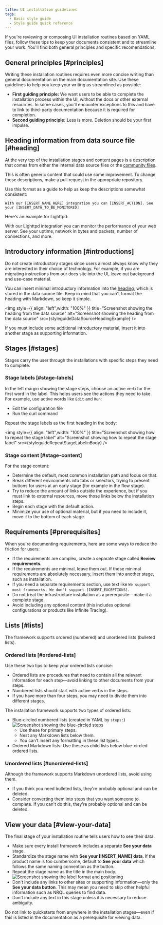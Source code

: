 ```yaml
---
title: UI installation guidelines
tags:
  - Basic style guide
  - Style guide quick reference
---
```








If you're reviewing or composing UI installation routines based on YAML files, follow these tips to keep your documents consistent and to streamline your work. You'll find both general principles and specific recomendations.

## General principles [#principles]

Writing these installation routines requires even more concise writing than general documentation on the main documentation site. Use these guidelines to help you keep your writing as streamlined as possible:

* **First guiding principle:** We want users to be able to complete the installation process within the UI, without the docs or other external resources. In some cases, you'll encounter exceptions to this and have to link to third-party documentation because it is required for completion.
* **Second guiding principle:** Less is more. Deletion should be your first impulse.



## Heading information from data source file [#heading]

At the very top of the installation stages and content pages is a description that comes from either the internal data source files or the [community files](https://github.com/newrelic/newrelic-quickstarts/tree/main/data-sources).

This is often generic content that could use some improvement. To change these descriptions, make a pull request in the appropriate repository.

Use this format as a guide to help us keep the descriptions somewhat consistent:

```
With our [INSERT_NAME_HERE] integration you can [INSERT_ACTION]. See your [INSERT_DATA_TO_BE_MONITORED]
```

Here's an example for Lighttpd:

With our Lighttpd integration you can monitor the performance of your web server. See your uptime, network in bytes and packets, number of connections, and more.

## Introductory information [#introductions]

Do not create introductory stages since users almost always know why they are interested in their choice of technology. For example, if you are migrating instructions from our docs site into the UI, leave out background and use-case material.

You can insert minimal introductory information into the [heading](#heading), which is stored in the data source file. Keep in mind that you can't format the heading with Markdown, so keep it simple.

<img
    style={{ align: "left",width: "100%" }}
    title="Screenshot showing the heading from the data source"
    alt="Screenshot showing the heading from the data source"
    src={styleguideDataSourceHeadingExample}
/>

If you must include some additional introductory material, insert it into another stage as supporting information.

## Stages [#stages]

Stages carry the user through the installations with specific steps they need to complete.

### Stage labels [#stage-labels]

In the left margin showing the stage steps, choose an active verb for the first word in the label. This helps users see the actions they need to take. For example, use active words like `Edit` and `Run`:

* Edit the configuration file
* Run the curl command

Repeat the stage labels as the first heading in the body:

<img
    style={{ align: "left",width: "100%" }}
    title="Screenshot showing how to repeat the stage label"
    alt="Screenshot showing how to repeat the stage label"
    src={styleguideRepeatStageLabelinBody}
/>

### Stage content [#stage-content]

For the stage content:

* Determine the default, most common installation path and focus on that.
* Break different environments into tabs or selectors, trying to present buttons for users at an early stage (for example in the flow stage).
* Try to reduce the amount of links outside the experience, but if you must link to external resources, move those links below the installation steps.
* Begin each stage with the default action.
* Minimize your use of optional material, but if you need to include it, move it to the bottom of each stage.


## Requirements [#prerequisites]

When you're documenting requirements, here are some ways to reduce the friction for users:

* If the requirements are complex, create a separate stage called **Review requirements**.
* If the requirements are minimal, leave them out. If these minimal requirements are absolutely necessary, insert them into another stage, such as installation.
* If you need a separate requirements section, use text like `We support most frameworks. We don't support [INSERT_EXCEPTIONS]`.
* Do not treat the infrastructure installation as a prerequisite&mdash;make it a complete stage.
* Avoid including any optional content (this includes optional configurations or products like Infinite Tracing).

## Lists [#lists]

The framework supports ordered (numbered) and unordered lists (bulleted lists).

### Ordered lists [#ordered-lists]

Use these two tips to keep your ordered lists concise:

* Ordered lists are procedures that need to contain all the relevant information for each step&mdash;avoid linking to other documents from your steps.
* Numbered lists should start with active verbs in the steps.
* If you have more than four steps, you may need to divide them into different stages.

The installation framework supports two types of ordered lists:

* Blue-circled numbered lists (created in YAML by `steps:`)
    <img
        title="Screenshot showing the blue-circled steps"
        alt="Screenshot showing the blue-circled steps"
        src={styleguideBlueCircledSteps}
    />
    * Use these for primary steps.
    * Nest any Markdown lists below them.
    * You can't insert any formatting in these list types.
* Ordered Markdown lists: Use these as child lists below blue-circled ordered lists.

### Unordered lists [#unordered-lists]

Although the framework supports Markdown unordered lists, avoid using them.
* If you think you need bulleted lists, they're probably optional and can be deleted.
* Consider converting them into steps that you want someone to complete. If you can't do this, they're probably optional and can be deleted.

## View your data [#view-your-data]

The final stage of your installation routine tells users how to see their data.

* Make sure every install framework includes a separate **See your data** stage.
* Standardize the stage name with **See your [INSERT_NAME] data**. If the product name is too cumbersome, default to **See your data** which follows the same naming convention as the button.
* Repeat the stage name as the title in the main body.
    <img
        title="Screenshot showing the label format and positioning"
        alt="Screenshot showing the label format and positioning"
        src={styleguideDemonstrateLabelName}
    />
* Don't include any links to other sites or supporting information&mdash;only the **See your data button**. This may mean you need to skip other helpful information such as NRQL queries to find data.
* Don't include any text in this stage unless it is necessary to reduce ambiguity.

<Callout variant="important">
  Do not link to quickstarts from anywhere in the installation stages&mdash;even if this is listed in the documentation as a prerequisite for viewing data.
</Callout>



